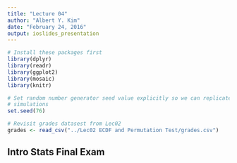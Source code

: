 ```yaml
---
title: "Lecture 04"
author: "Albert Y. Kim"
date: "February 24, 2016"
output: ioslides_presentation
---
```


```r
# Install these packages first
library(dplyr)
library(readr)
library(ggplot2)
library(mosaic)
library(knitr)

# Set random number generator seed value explicitly so we can replicate our 
# simulations
set.seed(76)
```

```r
# Revisit grades datasest from Lec02
grades <- read_csv("../Lec02 ECDF and Permutation Test/grades.csv")
```




## Intro Stats Final Exam


